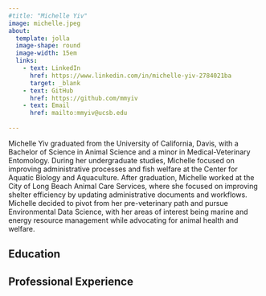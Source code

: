 ```yaml
---
#title: "Michelle Yiv"
image: michelle.jpeg
about:
  template: jolla
  image-shape: round
  image-width: 15em
  links:
    - text: LinkedIn
      href: https://www.linkedin.com/in/michelle-yiv-2784021ba
      target: _blank
    - text: GitHub
      href: https://github.com/mmyiv
    - text: Email
      href: mailto:mmyiv@ucsb.edu
  
---
```


Michelle Yiv graduated from the University of California, Davis, with a Bachelor of Science in Animal Science and a minor in Medical-Veterinary Entomology. During her undergraduate studies, Michelle focused on improving administrative processes and fish welfare at the Center for Aquatic Biology and Aquaculture. After graduation, Michelle worked at the City of Long Beach Animal Care Services, where she focused on improving shelter efficiency by updating administrative documents and workflows. Michelle decided to pivot from her pre-veterinary path and pursue Environmental Data Science, with her areas of interest being marine and energy resource management while advocating for animal health and welfare.

## Education

## Professional Experience
